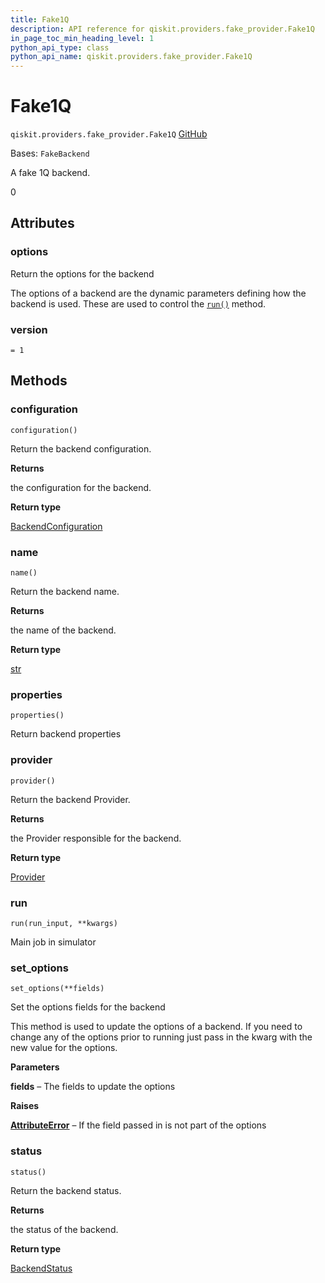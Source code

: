 ```yaml
---
title: Fake1Q
description: API reference for qiskit.providers.fake_provider.Fake1Q
in_page_toc_min_heading_level: 1
python_api_type: class
python_api_name: qiskit.providers.fake_provider.Fake1Q
---
```


# Fake1Q

<span id="qiskit.providers.fake_provider.Fake1Q" />

`qiskit.providers.fake_provider.Fake1Q` [GitHub](https://github.com/qiskit/qiskit/tree/stable/0.25/qiskit/providers/fake_provider/fake_1q.py "view source code")

Bases: `FakeBackend`

A fake 1Q backend.

0

## Attributes

<span id="qiskit.providers.fake_provider.Fake1Q.options" />

### options

Return the options for the backend

The options of a backend are the dynamic parameters defining how the backend is used. These are used to control the [`run()`](#qiskit.providers.fake_provider.Fake1Q.run "qiskit.providers.fake_provider.Fake1Q.run") method.

<span id="qiskit.providers.fake_provider.Fake1Q.version" />

### version

`= 1`

## Methods

### configuration

<span id="qiskit.providers.fake_provider.Fake1Q.configuration" />

`configuration()`

Return the backend configuration.

**Returns**

the configuration for the backend.

**Return type**

[BackendConfiguration](qiskit.providers.models.BackendConfiguration "qiskit.providers.models.BackendConfiguration")

### name

<span id="qiskit.providers.fake_provider.Fake1Q.name" />

`name()`

Return the backend name.

**Returns**

the name of the backend.

**Return type**

[str](https://docs.python.org/3/library/stdtypes.html#str "(in Python v3.12)")

### properties

<span id="qiskit.providers.fake_provider.Fake1Q.properties" />

`properties()`

Return backend properties

### provider

<span id="qiskit.providers.fake_provider.Fake1Q.provider" />

`provider()`

Return the backend Provider.

**Returns**

the Provider responsible for the backend.

**Return type**

[Provider](qiskit.providers.Provider "qiskit.providers.Provider")

### run

<span id="qiskit.providers.fake_provider.Fake1Q.run" />

`run(run_input, **kwargs)`

Main job in simulator

### set\_options

<span id="qiskit.providers.fake_provider.Fake1Q.set_options" />

`set_options(**fields)`

Set the options fields for the backend

This method is used to update the options of a backend. If you need to change any of the options prior to running just pass in the kwarg with the new value for the options.

**Parameters**

**fields** – The fields to update the options

**Raises**

[**AttributeError**](https://docs.python.org/3/library/exceptions.html#AttributeError "(in Python v3.12)") – If the field passed in is not part of the options

### status

<span id="qiskit.providers.fake_provider.Fake1Q.status" />

`status()`

Return the backend status.

**Returns**

the status of the backend.

**Return type**

[BackendStatus](qiskit.providers.models.BackendStatus "qiskit.providers.models.BackendStatus")

